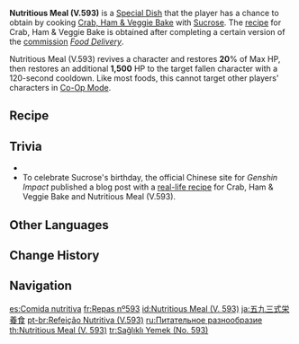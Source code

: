 {{Food Infobox
|id              = 108146
|description     = It looks like some strange alchemical product at first, but Sucrose insists that it is a healthy and nutritious meal, the result of many experiments and painstaking improvements. Its healthy green color comes from a mix of cream and natural vegetable juices... Wait, vegetable juices?
|type            = Recovery Dishes
|effectType      = Revive
|effect          = Revives a character and restores '''20'''% of Max HP, then restores an additional '''1,500''' HP.
|eff_att1        = Revive
|eff_att2        = HP Restore
|eff_att3        = HP Restore Percent
|eff_att4        = HP Restore Fixed
|quality         = 3
|character       = Sucrose
|base            = Crab, Ham & Veggie Bake
}}
'''Nutritious Meal (V.593)''' is a [[Special Dish]] that the player has a chance to obtain by cooking [[Crab, Ham & Veggie Bake]] with [[Sucrose]]. The [[recipe]] for Crab, Ham & Veggie Bake is obtained after completing a certain version of the [[commission]] ''[[Food Delivery]]''.

Nutritious Meal (V.593) revives a character and restores '''20'''% of Max HP, then restores an additional '''1,500''' HP to the target fallen character with a 120-second cooldown. Like most foods, this cannot target other players' characters in [[Co-Op Mode]].

==Recipe==
{{Recipe
|type = Cooking
|character = Sucrose
|Crab Roe = 1
|Ham = 1
|Cream = 1
|Cabbage = 1
|sort = Crab Roe;Ham;Cream;Cabbage
}}

==Trivia==
* {{Mail Attachments by Category List}}
* To celebrate Sucrose's birthday, the official Chinese site for ''Genshin Impact'' published a blog post with a [https://ys.mihoyo.com/main/news/detail/11912 real-life recipe] for Crab, Ham & Veggie Bake and Nutritious Meal (V.593).

==Other Languages==
{{Other Languages
|en      = Nutritious Meal (V.593)
|zhs     = 伍玖叁式营养餐
|zhs_rm  = Wǔjiǔsān-shì Yíngyǎng Cān
|zht     = 伍玖參式營養餐
|zht_rm  = Wǔjiǔsān-shì Yíngyǎng Cān
|zh_tl   = Formula Five-Nine-Three Nutritious Meal
|zh_note = The numbers five, nine, and three are written in financial form {{w|Chinese numerals}} {{zh|伍}}, {{zh|玖}}, {{zh|s=叁|t=參}} instead of the normal Chinese numerals {{zh|五}}, {{zh|九}}, {{zh|三}} in everyday usage.
|ja      = 五九三式栄養食
|ja_rm   = Gokyuusan-shiki Eiyoushoku
|ja_tl   = Formula Five-Nine-Three Nutritious Meal
|ko      = {{tt|오구삼식|五九三式}} {{tt|보양식|保養食}}
|ko_rm   = Ogusam-sik Boyangsik
|ko_tl   = Formula Five-Nine-Three Nutritious Meal
|es      = Comida nutritiva (versión n.º 593)
|es_tl   = Nutritious Food (version number 593)
|fr      = Repas nº593
|fr_tl   = Meal No. 593
|ru      = Питательное разнообразие
|ru_tl   = Nutritious Variety
|th      = Nutritious Meal (V. 593)
|vi      = Cơm Dinh Dưỡng 593
|vi_tl   = Nutritious Meal 593
|vi_note = {{vi|Cơm}} literally means rice, but it can also refer to a meal in this case.
|de      = Nahrhafte Kost Nr. 593
|de_tl   = Nutritious Diet No. 593
|id      = Nutritious Meal (V. 593)
|pt      = Refeição Nutritiva (V.593)
|pt_tl   = 
|tr      = Sağlıklı Yemek (No. 593)
|tr_tl   = Healthy Food (No. 593)
|it      = Pasto nutriente (ver. 593)
|it_tl   = Nutrient Meal (Ver. 593)
}}

==Change History==
{{Change History|1.0}}

==Navigation==
{{Food Navbox|type=Special Dishes}}

[[es:Comida nutritiva]]
[[fr:Repas nº593]]
[[id:Nutritious Meal (V. 593)]]
[[ja:五九三式栄養食]]
[[pt-br:Refeição Nutritiva (V.593)]]
[[ru:Питательное разнообразие]]
[[th:Nutritious Meal (V. 593)]]
[[tr:Sağlıklı Yemek (No. 593)]]